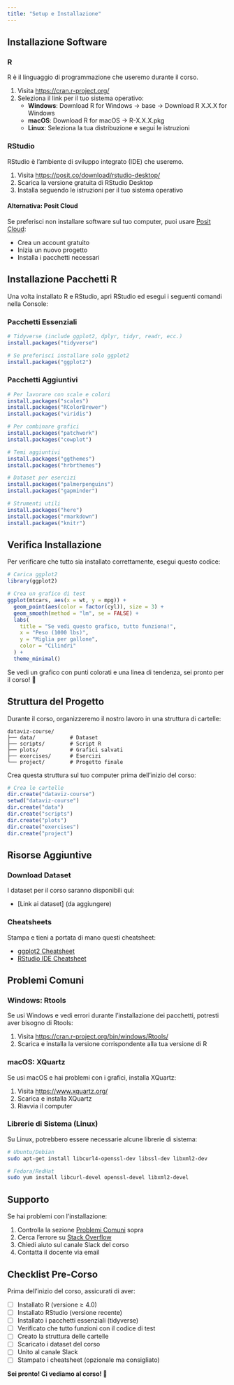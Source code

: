 ```yaml
---
title: "Setup e Installazione"
---
```


## Installazione Software

### R

R è il linguaggio di programmazione che useremo durante il corso.

1. Visita [https://cran.r-project.org/](https://cran.r-project.org/)
2. Seleziona il link per il tuo sistema operativo:
   - **Windows**: Download R for Windows → base → Download R X.X.X for Windows
   - **macOS**: Download R for macOS → R-X.X.X.pkg
   - **Linux**: Seleziona la tua distribuzione e segui le istruzioni

### RStudio

RStudio è l'ambiente di sviluppo integrato (IDE) che useremo.

1. Visita [https://posit.co/download/rstudio-desktop/](https://posit.co/download/rstudio-desktop/)
2. Scarica la versione gratuita di RStudio Desktop
3. Installa seguendo le istruzioni per il tuo sistema operativo

#### Alternativa: Posit Cloud

Se preferisci non installare software sul tuo computer, puoi usare [Posit Cloud](https://posit.cloud/):

- Crea un account gratuito
- Inizia un nuovo progetto
- Installa i pacchetti necessari

## Installazione Pacchetti R

Una volta installato R e RStudio, apri RStudio ed esegui i seguenti comandi nella Console:

### Pacchetti Essenziali

```r
# Tidyverse (include ggplot2, dplyr, tidyr, readr, ecc.)
install.packages("tidyverse")

# Se preferisci installare solo ggplot2
install.packages("ggplot2")
```

### Pacchetti Aggiuntivi

```r
# Per lavorare con scale e colori
install.packages("scales")
install.packages("RColorBrewer")
install.packages("viridis")

# Per combinare grafici
install.packages("patchwork")
install.packages("cowplot")

# Temi aggiuntivi
install.packages("ggthemes")
install.packages("hrbrthemes")

# Dataset per esercizi
install.packages("palmerpenguins")
install.packages("gapminder")

# Strumenti utili
install.packages("here")
install.packages("rmarkdown")
install.packages("knitr")
```

## Verifica Installazione

Per verificare che tutto sia installato correttamente, esegui questo codice:

```r
# Carica ggplot2
library(ggplot2)

# Crea un grafico di test
ggplot(mtcars, aes(x = wt, y = mpg)) +
  geom_point(aes(color = factor(cyl)), size = 3) +
  geom_smooth(method = "lm", se = FALSE) +
  labs(
    title = "Se vedi questo grafico, tutto funziona!",
    x = "Peso (1000 lbs)",
    y = "Miglia per gallone",
    color = "Cilindri"
  ) +
  theme_minimal()
```

Se vedi un grafico con punti colorati e una linea di tendenza, sei pronto per il corso! 🎉

## Struttura del Progetto

Durante il corso, organizzeremo il nostro lavoro in una struttura di cartelle:

```
dataviz-course/
├── data/           # Dataset
├── scripts/        # Script R
├── plots/          # Grafici salvati
├── exercises/      # Esercizi
└── project/        # Progetto finale
```

Crea questa struttura sul tuo computer prima dell'inizio del corso:

```r
# Crea le cartelle
dir.create("dataviz-course")
setwd("dataviz-course")
dir.create("data")
dir.create("scripts")
dir.create("plots")
dir.create("exercises")
dir.create("project")
```

## Risorse Aggiuntive

### Download Dataset

I dataset per il corso saranno disponibili qui:

- [Link ai dataset] (da aggiungere)

### Cheatsheets

Stampa e tieni a portata di mano questi cheatsheet:

- [ggplot2 Cheatsheet](https://github.com/rstudio/cheatsheets/blob/main/data-visualization.pdf)
- [RStudio IDE Cheatsheet](https://github.com/rstudio/cheatsheets/blob/main/rstudio-ide.pdf)

## Problemi Comuni

### Windows: Rtools

Se usi Windows e vedi errori durante l'installazione dei pacchetti, potresti aver bisogno di Rtools:

1. Visita [https://cran.r-project.org/bin/windows/Rtools/](https://cran.r-project.org/bin/windows/Rtools/)
2. Scarica e installa la versione corrispondente alla tua versione di R

### macOS: XQuartz

Se usi macOS e hai problemi con i grafici, installa XQuartz:

1. Visita [https://www.xquartz.org/](https://www.xquartz.org/)
2. Scarica e installa XQuartz
3. Riavvia il computer

### Librerie di Sistema (Linux)

Su Linux, potrebbero essere necessarie alcune librerie di sistema:

```bash
# Ubuntu/Debian
sudo apt-get install libcurl4-openssl-dev libssl-dev libxml2-dev

# Fedora/RedHat
sudo yum install libcurl-devel openssl-devel libxml2-devel
```

## Supporto

Se hai problemi con l'installazione:

1. Controlla la sezione [Problemi Comuni](#problemi-comuni) sopra
2. Cerca l'errore su [Stack Overflow](https://stackoverflow.com/questions/tagged/r)
3. Chiedi aiuto sul canale Slack del corso
4. Contatta il docente via email

## Checklist Pre-Corso

Prima dell'inizio del corso, assicurati di aver:

- [ ] Installato R (versione ≥ 4.0)
- [ ] Installato RStudio (versione recente)
- [ ] Installato i pacchetti essenziali (tidyverse)
- [ ] Verificato che tutto funzioni con il codice di test
- [ ] Creato la struttura delle cartelle
- [ ] Scaricato i dataset del corso
- [ ] Unito al canale Slack
- [ ] Stampato i cheatsheet (opzionale ma consigliato)

**Sei pronto! Ci vediamo al corso! 🚀**
